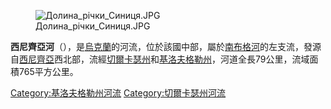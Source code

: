 [[Image:Долина_річки_Синиця.JPG|right]]

'''西尼齊亞河'''（{{lang-uk|Синиця}}），是[[烏克蘭|烏克蘭]]的河流，位於該國中部，屬於[[南布格河|南布格河]]的左支流，發源自[[西尼齊亞_(赫里斯季諾夫卡區)|西尼齊亞]]西北部，流經[[切爾卡瑟州|切爾卡瑟州]]和[[基洛夫格勒州|基洛夫格勒州]]，河道全長79公里，流域面積765平方公里。

{{DEFAULTSORT:Синиця (річка)}}
[[Category:基洛夫格勒州河流|Category:基洛夫格勒州河流]]
[[Category:切爾卡瑟州河流|Category:切爾卡瑟州河流]]


{{Ukraine-river-stub}}